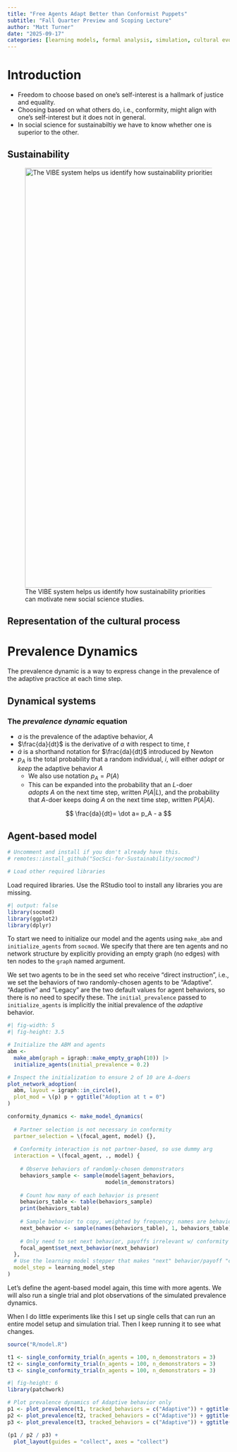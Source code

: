 ```yaml
---
title: "Free Agents Adapt Better than Conformist Puppets"
subtitle: "Fall Quarter Preview and Scoping Lecture"
author: "Matt Turner"
date: "2025-09-17"
categories: [learning models, formal analysis, simulation, cultural evolution]
---
```


# Introduction

- Freedom to choose based on one's self-interest is a hallmark of justice and
  equality.
- Choosing based on what others do, i.e., conformity, might align with one's
  self-interest but it does not in general.
- In social science for sustainabiltiy we have to know whether one 
  is superior to the other.

## Sustainability


![The VIBE system helps us identify how sustainability priorities can motivate
new social science studies.](./Figures/intro-sdg-vibe.png){#fig-sdg-vibe fig-align="center" width="950"}

## Representation of the cultural process


# Prevalence Dynamics

The prevalence dynamic is a way to express change in the prevalence of the
adaptive practice at each time step. 

## Dynamical systems

### The *prevalence dynamic* equation

\newcommand{\dadt}{\frac{da}{dt}}
\newcommand{\adot}{\dot a}
\newcommand{\pal}{P(A|L)}
\newcommand{\pla}{P(L|A)}

- $a$ is the prevalence of the adaptive behavior, $A$
- $\dadt$ is the derivative of $a$ with respect to time, $t$
- $\adot$ is a shorthand notation for $\dadt$ introduced by Newton
- $p_A$ is the total probability that a random individual, $i$,
  will either *adopt* or *keep* the adaptive behavior $A$
  - We also use notation $p_A = P(A)$
  - This can be expanded into the probability that an $L$-doer  
    *adopts* $A$ on the next time step, written $P(A | L)$, and the
    probability that $A$-doer keeps doing $A$ on the next time step,
    written $P(A | A)$.

$$
\dadt = \adot = p_A - a
$$


## Agent-based model

```r
# Uncomment and install if you don't already have this.
# remotes::install_github("SocSci-for-Sustainability/socmod")

# Load other required libraries

```

Load required libraries. Use the RStudio tool to install any libraries you are missing.

```r
#| output: false
library(socmod)
library(ggplot2)
library(dplyr)
```

To start we need to initialize our model and the agents using `make_abm` and `initialize_agents` from `socmod`. We specify that there are ten agents and no network structure by explicitly providing an empty graph (no edges) with ten nodes to the `graph` named argument.

We set two agents to be in the seed set who receive "direct instruction", i.e., we set the behaviors of two randomly-chosen agents to be "Adaptive". "Adaptive" and "Legacy" are the two default values for agent behaviors, so there is no need to specify these. The `initial_prevalence` passed to `initialize_agents` is implicitly the initial prevalence of the *adaptive* behavior.


```r
#| fig-width: 5
#| fig-height: 3.5

# Initialize the ABM and agents
abm <- 
  make_abm(graph = igraph::make_empty_graph(10)) |>
  initialize_agents(initial_prevalence = 0.2)

# Inspect the initialization to ensure 2 of 10 are A-doers
plot_network_adoption(
  abm, layout = igraph::in_circle(), 
  plot_mod = \(p) p + ggtitle("Adoption at t = 0")
)
```


```r
conformity_dynamics <- make_model_dynamics(
  
  # Partner selection is not necessary in conformity
  partner_selection = \(focal_agent, model) {},
  
  # Conformity interaction is not partner-based, so use dummy arg
  interaction = \(focal_agent, ., model) {
    
    # Observe behaviors of randomly-chosen demonstrators
    behaviors_sample <- sample(model$agent_behaviors, 
                               model$n_demonstrators)
    
    # Count how many of each behavior is present
    behaviors_table <- table(behaviors_sample)
    print(behaviors_table)
    
    # Sample behavior to copy, weighted by frequency; names are behaviors
    next_behavior <- sample(names(behaviors_table), 1, behaviors_table)
      
    # Only need to set next behavior, payoffs irrelevant w/ conformity
    focal_agent$set_next_behavior(next_behavior)
  },
  # Use the learning model stepper that makes "next" behavior/payoff "current"
  model_step = learning_model_step
)
```

Let's define the agent-based model again, this time with more agents. We will also run a single trial and plot observations of the simulated prevalence dynamics.

When I do little experiments like this I set up single cells that can run an entire model setup and simulation trial. Then I keep running it to see what changes.



```r
source("R/model.R")

t1 <- single_conformity_trial(n_agents = 100, n_demonstrators = 3)
t2 <- single_conformity_trial(n_agents = 100, n_demonstrators = 3)
t3 <- single_conformity_trial(n_agents = 100, n_demonstrators = 3)
```

```r
#| fig-height: 6
library(patchwork)

# Plot prevalence dynamics of Adaptive behavior only
p1 <- plot_prevalence(t1, tracked_behaviors = c("Adaptive")) + ggtitle("Trial 1") + theme(plot.title = element_text(size = 12))
p2 <- plot_prevalence(t2, tracked_behaviors = c("Adaptive")) + ggtitle("Trial 2") + theme(plot.title = element_text(size = 12))
p3 <- plot_prevalence(t3, tracked_behaviors = c("Adaptive")) + ggtitle("Trial 3") + theme(plot.title = element_text(size = 12))

(p1 / p2 / p3) +
  plot_layout(guides = "collect", axes = "collect") 
```
